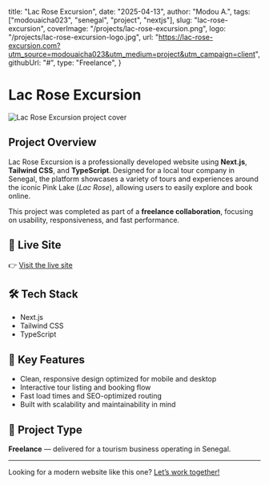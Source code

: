   title: "Lac Rose Excursion",
  date: "2025-04-13",
  author: "Modou A.",
  tags: ["modouaicha023", "senegal", "project", "nextjs"],
  slug: "lac-rose-excursion",
  coverImage: "/projects/lac-rose-excursion.png",
  logo: "/projects/lac-rose-excursion-logo.jpg",
  url: "https://lac-rose-excursion.com?utm_source=modouaicha023&utm_medium=project&utm_campaign=client",
  githubUrl: "#",
  type: "Freelance",
}


# Lac Rose Excursion

<Image
  src="/projects/lac-rose-excursion.png"
  alt="Lac Rose Excursion project cover"
  width={1200}
  height={630}
  priority
/>

## Project Overview

Lac Rose Excursion is a professionally developed website using **Next.js**, **Tailwind CSS**, and **TypeScript**. Designed for a local tour company in Senegal, the platform showcases a variety of tours and experiences around the iconic Pink Lake (*Lac Rose*), allowing users to easily explore and book online.

This project was completed as part of a **freelance collaboration**, focusing on usability, responsiveness, and fast performance.

## 🔗 Live Site

👉 [Visit the live site](https://lac-rose-excursion.com?utm_source=modouaicha023&utm_medium=project&utm_campaign=client)

## 🛠️ Tech Stack

<ul>
  <li>Next.js</li>
  <li>Tailwind CSS</li>
  <li>TypeScript</li>
</ul>

## 📌 Key Features

- Clean, responsive design optimized for mobile and desktop
- Interactive tour listing and booking flow
- Fast load times and SEO-optimized routing
- Built with scalability and maintainability in mind

## 📁 Project Type

**Freelance** — delivered for a tourism business operating in Senegal.

---

Looking for a modern website like this one? [Let’s work together!](mailto:modou@example.com)

